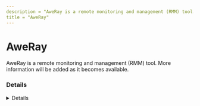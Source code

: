 ```yaml
---
description = "AweRay is a remote monitoring and management (RMM) tool. More information will be added as it becomes available."
title = "AweRay"
---
```




# AweRay

AweRay is a remote monitoring and management (RMM) tool. More information will be added as it becomes available.

### Details
<Details author={""}
         category={""}
         created={""}
         website={""}
         lastModified={"2-7-2024"}
         privileges={""}
         free={ false }
         verification={ false }
/>

#### Installation Paths
<Card code={ ["aweray_remote*.exe", "AweSun.exe"] }/>





### Forensic Artifacts




#### Network Artifacts
<EuiSpacer size="xl"/>
<NetworkArtifactsTable data={ [{"Description": "Known remote domains", "Domains": ["asapi*.aweray.net", "client-api.aweray.com"], "Ports": []}] }/>




### Detections
- Detects potential network activity of AweRay RMM tool
  - [Sigma Rule](https://github.com/magicsword-io/LOLRMM/blob/main/detections/sigma/aweray_network_sigma.yml)
- Detects potential processes activity of AweRay RMM tool
  - [Sigma Rule](https://github.com/magicsword-io/LOLRMM/blob/main/detections/sigma/aweray_processes_sigma.yml)

### References
- [https://sun.aweray.com/help](https://sun.aweray.com/help)

